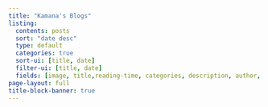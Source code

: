 ```yaml
---
title: "Kamana's Blogs"
listing:
  contents: posts  
  sort: "date desc"
  type: default
  categories: true
  sort-ui: [title, date]
  filter-ui: [title, date]
  fields: [image, title,reading-time, categories, description, author, date]
page-layout: full
title-block-banner: true
---
```




